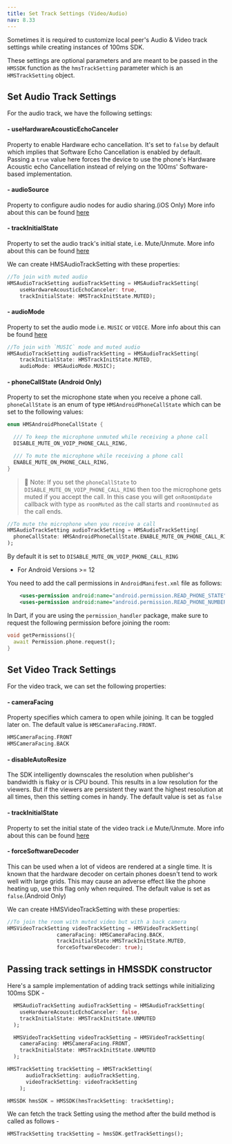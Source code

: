```yaml
---
title: Set Track Settings (Video/Audio)
nav: 8.33
---
```


Sometimes it is required to customize local peer's Audio & Video track settings while creating instances of 100ms SDK.

These settings are optional parameters and are meant to be passed in the `HMSSDK` function as the `hmsTrackSetting` parameter which is an `HMSTrackSetting` object.

## Set Audio Track Settings

For the audio track, we have the following settings:

#### - useHardwareAcousticEchoCanceler

Property to enable Hardware echo cancellation. It's set to `false` by default which implies that Software Echo Cancellation is enabled by default.
Passing a `true` value here forces the device to use the phone's Hardware Acoustic echo Cancellation instead of relying on the 100ms' Software-based implementation.

#### - audioSource

Property to configure audio nodes for audio sharing.(iOS Only) More info about this can be found [here](/flutter/v2/how--to-guides/set-up-video-conferencing/local-audio-share#i-os-setup)

#### - trackInitialState

Property to set the audio track's initial state, i.e. Mute/Unmute. More info about this can be found [here](/flutter/v2/how--to-guides/set-up-video-conferencing/mute#setting-video-and-mic-off-while-joining)

We can create HMSAudioTrackSetting with these properties:

```dart
//To join with muted audio
HMSAudioTrackSetting audioTrackSetting = HMSAudioTrackSetting(
    useHardwareAcousticEchoCanceler: true,
    trackInitialState: HMSTrackInitState.MUTED);
```

#### - audioMode

Property to set the audio mode i.e. `MUSIC` or `VOICE`. More info about this can be found [here](/flutter/v2/how-to-guides/configure-your-device/microphone/music-mode.mdx)

```dart
//To join with `MUSIC` mode and muted audio
HMSAudioTrackSetting audioTrackSetting = HMSAudioTrackSetting(
    trackInitialState: HMSTrackInitState.MUTED,
    audioMode: HMSAudioMode.MUSIC);
```

#### - phoneCallState (Android Only)

Property to set the microphone state when you receive a phone call. `phoneCallState` is an enum of type `HMSAndroidPhoneCallState` which can be set to the following values:

```dart
enum HMSAndroidPhoneCallState {

  /// To keep the microphone unmuted while receiving a phone call
  DISABLE_MUTE_ON_VOIP_PHONE_CALL_RING,

  /// To mute the microphone while receiving a phone call
  ENABLE_MUTE_ON_PHONE_CALL_RING,
}
```

> 🔑 Note: If you set the `phoneCallState` to `DISABLE_MUTE_ON_VOIP_PHONE_CALL_RING` then too the microphone gets muted if you accept the call. In this case you 
           will get `onRoomUpdate` callback with type as `roomMuted` as the call starts and `roomUnmuted` as the call ends.

```dart
//To mute the microphone when you receive a call
HMSAudioTrackSetting audioTrackSetting = HMSAudioTrackSetting(
  phoneCallState: HMSAndroidPhoneCallState.ENABLE_MUTE_ON_PHONE_CALL_RING
);
```
By default it is set to `DISABLE_MUTE_ON_VOIP_PHONE_CALL_RING`

- For Android Versions >= 12

You need to add the call permissions in `AndroidManifest.xml` file as follows:

```xml
    <uses-permission android:name="android.permission.READ_PHONE_STATE"/>
    <uses-permission android:name="android.permission.READ_PHONE_NUMBERS" />
```

In Dart, if you are using the `permission_handler` package, make sure to request the following permission before joining the room:

```dart
void getPermissions(){
  await Permission.phone.request();
}
```

## Set Video Track Settings

For the video track, we can set the following properties:

#### - cameraFacing

Property specifies which camera to open while joining. It can be toggled later on. The default value is `HMSCameraFacing.FRONT`.

```dart
HMSCameraFacing.FRONT
HMSCameraFacing.BACK
```

#### - disableAutoResize

The SDK intelligently downscales the resolution when publisher's bandwidth is flaky or is CPU bound. This results in a low resolution for the viewers. But if the viewers are persistent they want the highest resolution at all times, then this setting comes in handy.
The default value is set as `false`

#### - trackInitialState

Property to set the initial state of the video track i.e Mute/Unmute. More info about this can be found [here](/flutter/v2/how--to-guides/set-up-video-conferencing/mute#setting-video-and-mic-off-while-joining)

#### - forceSoftwareDecoder

This can be used when a lot of videos are rendered at a single time. It is known that the hardware decoder on certain phones doesn't tend to work well with large grids.
This may cause an adverse effect like the phone heating up, use this flag only when required. The default value is set as `false`.(Android Only)

We can create HMSVideoTrackSetting with these properties:

```dart
//To join the room with muted video but with a back camera
HMSVideoTrackSetting videoTrackSetting = HMSVideoTrackSetting(
                cameraFacing: HMSCameraFacing.BACK,
                trackInitialState:HMSTrackInitState.MUTED,
                forceSoftwareDecoder: true);
```

## Passing track settings in HMSSDK constructor

Here's a sample implementation of adding track settings while initializing 100ms SDK -

```dart
  HMSAudioTrackSetting audioTrackSetting = HMSAudioTrackSetting(
    useHardwareAcousticEchoCanceler: false,
    trackInitialState: HMSTrackInitState.UNMUTED
  );

  HMSVideoTrackSetting videoTrackSetting = HMSVideoTrackSetting(
    cameraFacing: HMSCameraFacing.FRONT,
    trackInitialState: HMSTrackInitState.UNMUTED
  );

HMSTrackSetting trackSetting = HMSTrackSetting(
      audioTrackSetting: audioTrackSetting,
      videoTrackSetting: videoTrackSetting
    );

HMSSDK hmsSDK = HMSSDK(hmsTrackSetting: trackSetting);
```

We can fetch the track Setting using the method after the build method is called as follows -

```dart
HMSTrackSetting trackSetting = hmsSDK.getTrackSettings();
```
